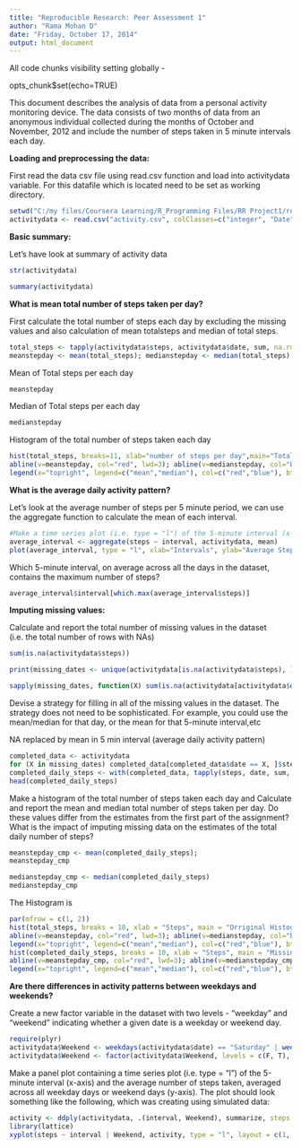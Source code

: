 ```yaml
---
title: "Reproducible Research: Peer Assessment 1"
author: "Rama Mohan D"
date: "Friday, October 17, 2014"
output: html_document
---
```



All code chunks visibility setting globally - 

opts_chunk$set(echo=TRUE)

This document describes the analysis of data from a personal activity monitoring device. The data consists of two months of data from an anonymous individual collected during the months of October and November, 2012 and include the number of steps taken in 5 minute intervals each day.

**Loading and preprocessing the data:**

First read the data csv file using read.csv function and load into activitydata variable. 
For this datafile which is located need to be set as working directory. 

```r
setwd("C:/my files/Coursera Learning/R_Programming Files/RR Project1/repdata-data-activity")
activitydata <- read.csv("activity.csv", colClasses=c("integer", "Date", "integer"))
```

**Basic summary:**

Let's have look at summary of activity data 

```r
str(activitydata)
```

```r
summary(activitydata)
```

**What is mean total number of steps taken per day?**

First calculate the total number of steps each day by excluding the missing values and also calculation of mean totalsteps and median of total steps.
```r
total_steps <- tapply(activitydata$steps, activitydata$date, sum, na.rm=T)
meanstepday <- mean(total_steps); medianstepday <- median(total_steps)
```

Mean of Total steps per each day

```r
meanstepday 
```

Median of Total steps per each day

```r
medianstepday 
```

Histogram of the total number of steps taken each day

```r
hist(total_steps, breaks=11, xlab="number of steps per day",main="Total steps per day")
abline(v=meanstepday, col="red", lwd=3); abline(v=medianstepday, col="blue", lwd=3)
legend(x="topright", legend=c("mean","median"), col=c("red","blue"), bty="n", lwd=3)

```

**What is the average daily activity pattern?**

Let's look at the average number of steps per 5 minute period, we can use the aggregate function to calculate the mean of each interval.

```r
#Make a time series plot (i.e. type = "l") of the 5-minute interval (x-axis) and the average number of steps taken, averaged across all days (y-axis)
average_interval <- aggregate(steps ~ interval, activitydata, mean)
plot(average_interval, type = "l", xlab="Intervals", ylab="Average Steps per interval", main="Average steps per interval")
```

Which 5-minute interval, on average across all the days in the dataset, contains the maximum number of steps?

```r
average_interval$interval[which.max(average_interval$steps)]
```

**Imputing missing values:**

Calculate and report the total number of missing values in the dataset (i.e. the total number of rows with NAs)

```r
sum(is.na(activitydata$steps))
```

```r
print(missing_dates <- unique(activitydata[is.na(activitydata$steps), ]$date))
```

```r
sapply(missing_dates, function(X) sum(is.na(activitydata[activitydata$date == X, ]$steps)))
```

Devise a strategy for filling in all of the missing values in the dataset. The strategy does not need to be sophisticated. For example, you could use the mean/median for that day, or the mean for that 5-minute interval,etc

NA replaced by mean in 5 min interval (average daily activity pattern)

```r
completed_data <- activitydata
for (X in missing_dates) completed_data[completed_data$date == X, ]$steps = average_interval$steps
completed_daily_steps <- with(completed_data, tapply(steps, date, sum, na.rm = T))
head(completed_daily_steps)
```

Make a histogram of the total number of steps taken each day and Calculate and report the mean and median total number of steps taken per day. Do these values differ from the estimates from the first part of the assignment? What is the impact of imputing missing data on the estimates of the total daily number of steps?

```r
meanstepday_cmp <- mean(completed_daily_steps); 
meanstepday_cmp
```

```r
medianstepday_cmp <- median(completed_daily_steps)
medianstepday_cmp
```

The Histogram is

```r
par(mfrow = c(1, 2))
hist(total_steps, breaks = 10, xlab = "Steps", main = "Orriginal Histogram", ylim = c(0, 25))
abline(v=meanstepday, col="red", lwd=3); abline(v=medianstepday, col="blue", lwd=3)
legend(x="topright", legend=c("mean","median"), col=c("red","blue"), bty="n", lwd=3)
hist(completed_daily_steps, breaks = 10, xlab = "Steps", main = "Missing Data Filled In", ylim = c(0, 25))      
abline(v=meanstepday_cmp, col="red", lwd=3); abline(v=medianstepday_cmp, col="blue", lwd=3)
legend(x="topright", legend=c("mean","median"), col=c("red","blue"), bty="n", lwd=3)
```

**Are there differences in activity patterns between weekdays and weekends?**

Create a new factor variable in the dataset with two levels - "weekday" and "weekend" indicating whether a given date is a weekday or weekend day.

```r
require(plyr)
activitydata$Weekend <- weekdays(activitydata$date) == "Saturday" | weekdays(activitydata$date) == "Sunday"
activitydata$Weekend <- factor(activitydata$Weekend, levels = c(F, T), labels = c("Weekday", "Weekend"))
```

Make a panel plot containing a time series plot (i.e. type = "l") of the 5-minute interval (x-axis) and the average number of steps taken, averaged across all weekday days or weekend days (y-axis). The plot should look something like the following, which was creating using simulated data:

```r
activity <- ddply(activitydata, .(interval, Weekend), summarize, steps = mean(steps, na.rm = T))
library(lattice)
xyplot(steps ~ interval | Weekend, activity, type = "l", layout = c(1, 2), ylab = "Number of Steps", xlab = "Interval", main = "Time Series for Weekend and Weekday Activity Patterns")
```

